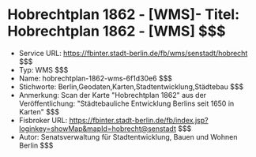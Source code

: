 # Hobrechtplan 1862 - [WMS]- Titel: Hobrechtplan 1862 - [WMS] $$$
- Service URL: https://fbinter.stadt-berlin.de/fb/wms/senstadt/hobrecht $$$
- Typ: WMS $$$
- Name: hobrechtplan-1862-wms-6f1d30e6 $$$
- Stichworte: Berlin,Geodaten,Karten,Stadtentwicklung,Städtebau $$$
- Anmerkung: Scan der Karte "Hobrechtplan 1862" aus der Veröffentlichung: "Städtebauliche Entwicklung Berlins seit 1650 in Karten" $$$
- Fisbroker URL: https://fbinter.stadt-berlin.de/fb/index.jsp?loginkey=showMap&mapId=hobrecht@senstadt $$$
- Autor: Senatsverwaltung für Stadtentwicklung, Bauen und Wohnen Berlin $$$
